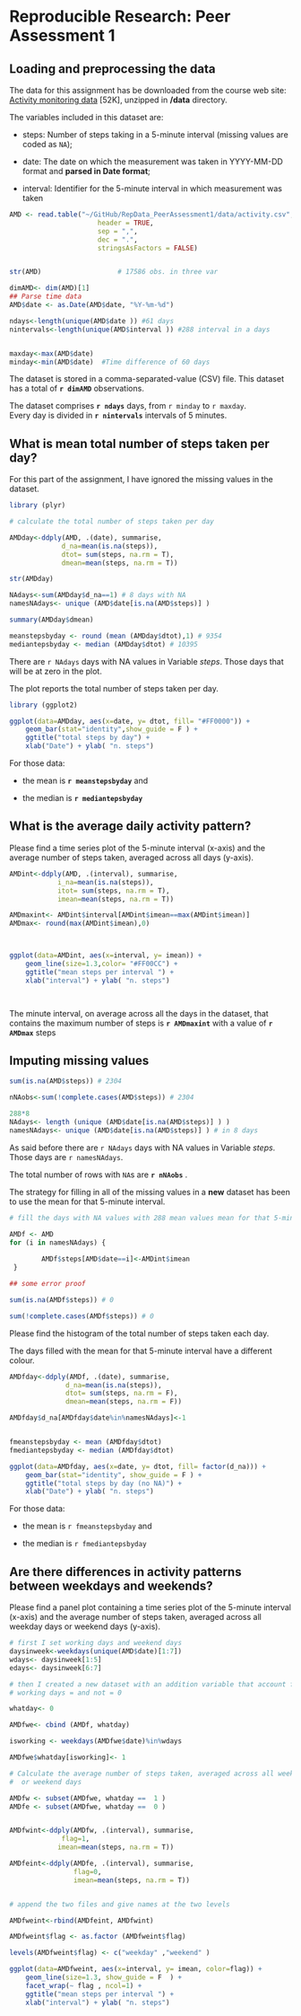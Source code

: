 # Reproducible Research: Peer Assessment 1


## Loading and preprocessing the data

The data for this assignment has be downloaded from the course web
site: [Activity monitoring data](https://d396qusza40orc.cloudfront.net/repdata%2Fdata%2Factivity.zip) [52K], unzipped in **/data** directory. 

The variables included in this dataset are:

* steps: Number of steps taking in a 5-minute interval (missing 
    values are coded as `NA`);

* date: The date on which the measurement was taken in YYYY-MM-DD
    format and **parsed in Date format**;

* interval: Identifier for the 5-minute interval in which
    measurement was taken


```r
AMD <- read.table("~/GitHub/RepData_PeerAssessment1/data/activity.csv",
                      header = TRUE,
                      sep = ",",
                      dec = ".",
                      stringsAsFactors = FALSE)


str(AMD)                   # 17586 obs. in three var

dimAMD<- dim(AMD)[1]
## Parse time data
AMD$date <- as.Date(AMD$date, "%Y-%m-%d")

ndays<-length(unique(AMD$date )) #61 days 
nintervals<-length(unique(AMD$interval )) #288 interval in a days 


maxday<-max(AMD$date)
minday<-min(AMD$date)  #Time difference of 60 days

```



The dataset is stored in a comma-separated-value (CSV) file.    This dataset has a total of **`r dimAMD`** observations. 

The dataset comprises **`r ndays`** days, from `r minday` to `r maxday`.   
Every day is divided in **`r nintervals`** intervals of 5 minutes.



## What is mean total number of steps taken per day?

For this part of the assignment, I have ignored the missing values in
the dataset.

```r
library (plyr)

# calculate the total number of steps taken per day

AMDday<-ddply(AMD, .(date), summarise,
             d_na=mean(is.na(steps)),
             dtot= sum(steps, na.rm = T),
             dmean=mean(steps, na.rm = T))

str(AMDday)

NAdays<-sum(AMDday$d_na==1) # 8 days with NA
namesNAdays<- unique (AMD$date[is.na(AMD$steps)] )

summary(AMDday$dmean)

meanstepsbyday <- round (mean (AMDday$dtot),1) # 9354
mediantepsbyday <- median (AMDday$dtot) # 10395


```

There are `r NAdays` days with NA values in Variable *steps*. Those days that will be at zero in the plot. 

The plot reports the total number of steps taken per day.

```r

library (ggplot2)

ggplot(data=AMDday, aes(x=date, y= dtot, fill= "#FF0000")) + 
    geom_bar(stat="identity",show_guide = F ) +
    ggtitle("total steps by day") + 
    xlab("Date") + ylab( "n. steps")

```

For those data: 

* the mean is **`r meanstepsbyday`** and

* the median is **`r mediantepsbyday`** 


## What is the average daily activity pattern?

Please find a time series plot of the 5-minute interval (x-axis) and the average number of steps taken, averaged across all days (y-axis).


```r

AMDint<-ddply(AMD, .(interval), summarise,
            i_na=mean(is.na(steps)),
            itot= sum(steps, na.rm = T),
            imean=mean(steps, na.rm = T))

AMDmaxint<- AMDint$interval[AMDint$imean==max(AMDint$imean)]
AMDmax<- round(max(AMDint$imean),0)



ggplot(data=AMDint, aes(x=interval, y= imean)) +
    geom_line(size=1.3,color= "#FF00CC") +
    ggtitle("mean steps per interval ") + 
    xlab("interval") + ylab( "n. steps")




```


The minute interval, on average across all the days in the dataset, that contains the maximum number of steps is **`r AMDmaxint`** with a value of **`r AMDmax`** steps

## Imputing missing values

```r

sum(is.na(AMD$steps)) # 2304

nNAobs<-sum(!complete.cases(AMD$steps)) # 2304

288*8
NAdays<- length (unique (AMD$date[is.na(AMD$steps)] ) )
namesNAdays<- unique (AMD$date[is.na(AMD$steps)] ) # in 8 days


```



As said before there are `r NAdays` days with NA values in Variable *steps*. Those days are `r namesNAdays`.

The total number of rows with `NA`s are **`r nNAobs`** .


The strategy for filling in all of the missing values in a **new**  dataset has been to use the mean for that 5-minute interval.

```r

# fill the days with NA values with 288 mean values mean for that 5-minute interval

AMDf <- AMD
for (i in namesNAdays) {
            
        AMDf$steps[AMD$date==i]<-AMDint$imean
 }

## some error proof

sum(is.na(AMDf$steps)) # 0

sum(!complete.cases(AMDf$steps)) # 0


```

Please find the histogram of the total number of steps taken each day. 

The days filled with the mean for that 5-minute interval have a different colour.


```r


AMDfday<-ddply(AMDf, .(date), summarise,
              d_na=mean(is.na(steps)),
              dtot= sum(steps, na.rm = F),
              dmean=mean(steps, na.rm = F))

AMDfday$d_na[AMDfday$date%in%namesNAdays]<-1


fmeanstepsbyday <- mean (AMDfday$dtot) 
fmediantepsbyday <- median (AMDfday$dtot) 

ggplot(data=AMDfday, aes(x=date, y= dtot, fill= factor(d_na))) + 
    geom_bar(stat="identity", show_guide = F ) +
    ggtitle("total steps by day (no NA)") + 
    xlab("Date") + ylab( "n. steps")

```

For those data: 

* the mean is `r fmeanstepsbyday` and

* the median is `r fmediantepsbyday` 



## Are there differences in activity patterns between weekdays and weekends?

Please find a panel plot containing a time series plot  of the 5-minute interval (x-axis) and the average number of steps taken, averaged across all weekday days or weekend days (y-axis).

```r

# first I set working days and weekend days
daysinweek<-weekdays(unique(AMD$date)[1:7])
wdays<- daysinweek[1:5]
edays<- daysinweek[6:7]

# then I created a new dataset with an addition variable that account for 
# working days = and not = 0

whatday<- 0

AMDfwe<- cbind (AMDf, whatday)

isworking <- weekdays(AMDfwe$date)%in%wdays

AMDfwe$whatday[isworking]<- 1

# Calculate the average number of steps taken, averaged across all weekday days 
#  or weekend days 

AMDfw <- subset(AMDfwe, whatday ==  1 )
AMDfe <- subset(AMDfwe, whatday ==  0 )


AMDfwint<-ddply(AMDfw, .(interval), summarise,
             flag=1,
            imean=mean(steps, na.rm = T))

AMDfeint<-ddply(AMDfe, .(interval), summarise,
                flag=0,
                imean=mean(steps, na.rm = T))


# append the two files and give names at the two levels

AMDfweint<-rbind(AMDfeint, AMDfwint)

AMDfweint$flag <- as.factor (AMDfweint$flag)

levels(AMDfweint$flag) <- c("weekday" ,"weekend" )

ggplot(data=AMDfweint, aes(x=interval, y= imean, color=flag)) +
    geom_line(size=1.3, show_guide = F  ) +
    facet_wrap(~ flag , ncol=1) +
    ggtitle("mean steps per interval ") + 
    xlab("interval") + ylab( "n. steps")

```


